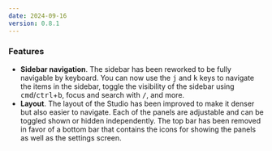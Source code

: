 ---
date: 2024-09-16
version: 0.8.1
---

### Features

- **Sidebar navigation**. The sidebar has been reworked to be fully navigable by keyboard. You can now use the <kbd>j</kbd> and <kbd>k</kbd> keys to navigate the items in the sidebar, toggle the visibility of the sidebar using <kbd>cmd</kbd>/<kbd>ctrl</kbd>+<kbd>b</kbd>, focus and search with <kbd>/</kbd>, and more.
- **Layout**. The layout of the Studio has been improved to make it denser but also easier to navigate. Each of the panels are adjustable and can be toggled shown or hidden independently. The top bar has been removed in favor of a bottom bar that contains the icons for showing the panels as well as the settings screen.
